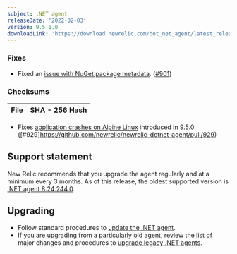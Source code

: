 ```yaml
---
subject: .NET agent
releaseDate: '2022-02-03'
version: 9.5.1.0
downloadLink: 'https://download.newrelic.com/dot_net_agent/latest_release'
---
```


### Fixes
* Fixed an [issue with NuGet package metadata](https://github.com/newrelic/newrelic-dotnet-agent/issues/896). ([#901](https://github.com/newrelic/newrelic-dotnet-agent/pull/901))

### Checksums
| File | SHA - 256  Hash |
| ---| ---|
* Fixes [application crashes on Alpine Linux](https://github.com/newrelic/newrelic-dotnet-agent/issues/918) introduced in 9.5.0. ([#929]https://github.com/newrelic/newrelic-dotnet-agent/pull/929)

## Support statement
New Relic recommends that you upgrade the agent regularly and at a minimum every 3 months. As of this release, the oldest supported version is [.NET agent 8.24.244.0](/docs/release-notes/agent-release-notes/net-release-notes/net-agent-8242440).

## Upgrading
* Follow standard procedures to [update the .NET agent](/docs/agents/net-agent/installation-configuration/update-net-agent).
* If you are upgrading from a particularly old agent, review the list of major changes and procedures to [upgrade legacy .NET agents](/docs/agents/net-agent/troubleshooting/upgrade-legacy-net-agents).
